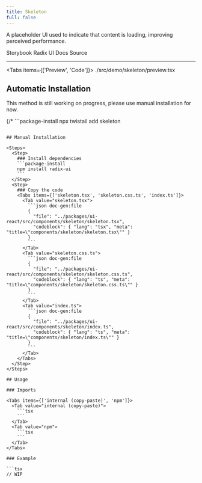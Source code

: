 ```yaml
---
title: Skeleton
full: false
---
```


A placeholder UI used to indicate that content is loading, improving perceived performance.

<Badges>
  <BadgeLink href="https://storybook.twistail.com/?path=/docs/base-components-skeleton--default" external>
    Storybook
  </BadgeLink>
  <BadgeLink href="https://www.radix-ui.com/primitives/docs/utilities/slot" external>
    Radix UI Docs
  </BadgeLink>
  <BadgeLink href="https://github.com/riipandi/twistail/tree/main/packages/ui-react/src/components/skeleton" external>
    Source
  </BadgeLink>
</Badges>

---


<Tabs items={['Preview', 'Code']}>
  <Tab value="Preview" className="rounded-b-xl flex min-h-44 flex-wrap items-start justify-start gap-4 py-20 not-prose">
    <Demo />
  </Tab>
  <Tab value="Code">
    <include cwd lang="tsx">./src/demo/skeleton/preview.tsx</include>
  </Tab>
</Tabs>

## Automatic Installation

<Callout type='warn'>
  This method is still working on progress, please use manual installation for now.
</Callout>

{/* ```package-install
npx twistail add skeleton
``` */}

## Manual Installation

<Steps>
  <Step>
    ### Install dependencies
    ```package-install
    npm install radix-ui
    ```
  </Step>
  <Step>
    ### Copy the code
    <Tabs items={['skeleton.tsx', 'skeleton.css.ts', 'index.ts']}>
      <Tab value="skeleton.tsx">
        ```json doc-gen:file
        {
          "file": "../packages/ui-react/src/components/skeleton/skeleton.tsx",
          "codeblock": { "lang": "tsx", "meta": "title=\"components/skeleton/skeleton.tsx\"" }
        }
        ```
      </Tab>
      <Tab value="skeleton.css.ts">
        ```json doc-gen:file
        {
          "file": "../packages/ui-react/src/components/skeleton/skeleton.css.ts",
          "codeblock": { "lang": "ts", "meta": "title=\"components/skeleton/skeleton.css.ts\"" }
        }
        ```
      </Tab>
      <Tab value="index.ts">
        ```json doc-gen:file
        {
          "file": "../packages/ui-react/src/components/skeleton/index.ts",
          "codeblock": { "lang": "ts", "meta": "title=\"components/skeleton/index.ts\"" }
        }
        ```
      </Tab>
    </Tabs>
  </Step>
</Steps>

## Usage

### Imports

<Tabs items={['internal (copy-paste)', 'npm']}>
  <Tab value="internal (copy-paste)">
    ```tsx
    ```
  </Tab>
  <Tab value="npm">
    ```tsx
    ```
  </Tab>
</Tabs>

### Example

```tsx
// WIP
```
